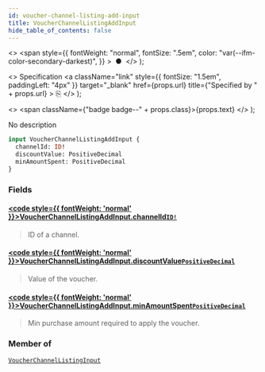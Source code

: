 ```yaml
---
id: voucher-channel-listing-add-input
title: VoucherChannelListingAddInput
hide_table_of_contents: false
---
```


  <>
    <span
      style={{
        fontWeight: "normal",
        fontSize: ".5em",
        color: "var(--ifm-color-secondary-darkest)",
      }}
    >
      &nbsp;●&nbsp;
    </span>
  </>
);

  <>
    Specification
    <a
      className="link"
      style={{ fontSize: "1.5em", paddingLeft: "4px" }}
      target="\_blank"
      href={props.url}
      title={"Specified by " + props.url}
    >
      ⎘
    </a>
  </>
);

  <>
    <span className={"badge badge--" + props.class}>{props.text}</span>
  </>
);

No description

```graphql
input VoucherChannelListingAddInput {
  channelId: ID!
  discountValue: PositiveDecimal
  minAmountSpent: PositiveDecimal
}
```

### Fields

#### [<code style={{ fontWeight: 'normal' }}>VoucherChannelListingAddInput.<b>channelId</b></code>](#)<Bullet />[`ID!`](../../api-reference/scalars/id) <Badge class="secondary" text="non-null"/> <Badge class="secondary" text="scalar"/>

> ID of a channel.

#### [<code style={{ fontWeight: 'normal' }}>VoucherChannelListingAddInput.<b>discountValue</b></code>](#)<Bullet />[`PositiveDecimal`](../../api-reference/scalars/positive-decimal) <Badge class="secondary" text="scalar"/>

> Value of the voucher.

#### [<code style={{ fontWeight: 'normal' }}>VoucherChannelListingAddInput.<b>minAmountSpent</b></code>](#)<Bullet />[`PositiveDecimal`](../../api-reference/scalars/positive-decimal) <Badge class="secondary" text="scalar"/>

> Min purchase amount required to apply the voucher.

### Member of

[`VoucherChannelListingInput`](../../api-reference/inputs/voucher-channel-listing-input) <Badge class="secondary" text="input"/>
